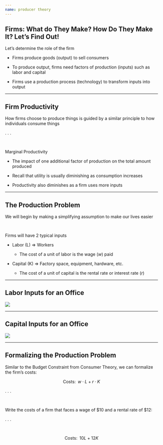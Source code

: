 ```yaml
---
name: producer theory
---
```


## Firms: What do They Make? How Do They Make It? Let's Find Out!

Let's determine the role of the firm

::: {.incremental}
- Firms produce [goods (output)]{.hi} to sell consumers

- To produce [output]{.hi}, firms need [factors of production (inputs)]{.hi} such as [labor and capital]{.hi}

- Firms use a [production process (technology)]{.hi} to transform [inputs]{.hi} into [output]{.hi}
:::

---

## Firm Productivity

How firms choose to produce things is guided by a similar principle to how individuals consume things

. . . 

<br>

[Marginal Productivity]{.hi}

::: {.incremental}
- [The impact of one additional factor of production on the total amount produced]{.h}

- Recall that utility is usually diminishing as consumption increases

- Productivity also diminishes as a firm uses more inputs
:::

---

## The Production Problem

We will begin by making a simplifying assumption to make our lives easier

<br>

Firms will have [2 typical inputs]{.hi}

::: {.incremental}
- [Labor (L)]{.hi} $\Rightarrow$ Workers

    - The cost of a unit of labor is the [wage $(w)$]{.hi} paid

- [Capital (K)]{.hi} $\Rightarrow$ Factory space, equipment, hardware, etc. 

    - The cost of a unit of capital is the [rental rate or interest rate $(r)$]{.hi}
:::

---

## Labor Inputs for an Office

![](images/labor-input.jpeg){fig-align="center"}

---

## Capital Inputs for an Office

![](images/capital-input.jpg){fig-align="center"}

---

## Formalizing the Production Problem

Similar to the Budget Constraint from Consumer Theory, we can formalize the firm's costs: 

$$
    \text{Costs:} \;\; w \cdot L + r \cdot K 
$$

. . .

<br> 

[Write the costs of a firm that faces a wage of $10 and a rental rate of $12:]{.note .hi .align-center}

. . .

<br> 

$$
   \text{Costs:} \;\; 10 L + 12 K
$$